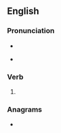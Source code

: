 ==English==

===Pronunciation===
* {{IPA|/əˈɹoʊz/|lang=en}}
* {{audio|en-us-arose.ogg|Audio (US)|lang=en}}
*: {{rhymes|əʊz|lang=en}}

===Verb===
{{head|en|verb form}}

# {{en-simple past of|arise}}

===Anagrams===
* {{anagrams|en|a=aeors|OAers|aeros}}